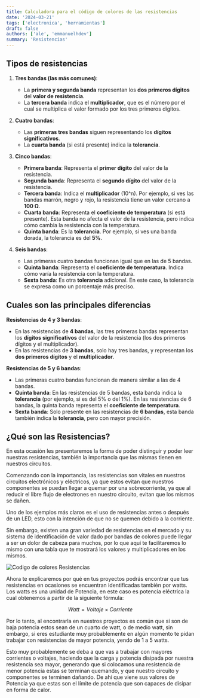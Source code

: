 ```yaml
---
title: Calculadora para el código de colores de las resistencias
date: '2024-03-21'
tags: ['electronica', 'herramientas']
draft: false
authors: ['ale', 'emmanuelhdev']
summary: 'Resistencias'
---
```


<ColorCodeMain />

## Tipos de resistencias

1. **Tres bandas (las más comunes)**:

   - La **primera y segunda banda** representan los **dos primeros dígitos** del **valor de resistencia**.
   - La **tercera banda** indica el **multiplicador**, que es el número por el cual se multiplica el valor formado por los tres primeros dígitos.

2. **Cuatro bandas**:

   - Las **primeras tres bandas** siguen representando los **dígitos significativos**.
   - La **cuarta banda** (si está presente) indica la **tolerancia**.

3. **Cinco bandas**:

   - **Primera banda**: Representa el **primer dígito** del valor de la resistencia.
   - **Segunda banda**: Representa el **segundo dígito** del valor de la resistencia.
   - **Tercera banda**: Indica el **multiplicador** (10^n). Por ejemplo, si ves las bandas marrón, negro y rojo, la resistencia tiene un valor cercano a **100 Ω**.
   - **Cuarta banda**: Representa el **coeficiente de temperatura** (si está presente). Esta banda no afecta el valor de la resistencia, pero indica cómo cambia la resistencia con la temperatura.
   - **Quinta banda**: Es la **tolerancia**. Por ejemplo, si ves una banda dorada, la tolerancia es del **5%**.

4. **Seis bandas**:
   - Las primeras cuatro bandas funcionan igual que en las de 5 bandas.
   - **Quinta banda**: Representa el **coeficiente de temperatura**. Indica cómo varía la resistencia con la temperatura.
   - **Sexta banda**: Es otra **tolerancia** adicional. En este caso, la tolerancia se expresa como un porcentaje más preciso.

## Cuales son las principales diferencias

**Resistencias de 4 y 3 bandas**:

- En las resistencias de **4 bandas**, las tres primeras bandas representan los **dígitos significativos** del valor de la resistencia (los dos primeros dígitos y el multiplicador).
- En las resistencias de **3 bandas**, solo hay tres bandas, y representan los **dos primeros dígitos** y el **multiplicador**.

**Resistencias de 5 y 6 bandas**:

- Las primeras cuatro bandas funcionan de manera similar a las de 4 bandas.
- **Quinta banda**: En las resistencias de 5 bandas, esta banda indica la **tolerancia** (por ejemplo, si es del 5% o del 1%). En las resistencias de 6 bandas, la quinta banda representa el **coeficiente de temperatura**.
- **Sexta banda**: Solo presente en las resistencias de **6 bandas**, esta banda también indica la **tolerancia**, pero con mayor precisión.

## ¿Qué son las Resistencias?

En esta ocasión les presentaremos la forma de poder distinguir y poder leer nuestras resistencias, también la importancia que las mismas tienen en nuestros circuitos.

Comenzando con la importancia, las resistencias son vitales en nuestros circuitos electrónicos y eléctricos, ya que estos evitan que nuestros componentes se puedan llegar a quemar por una sobrecorriente, ya que al reducir el libre flujo de electrones en nuestro circuito, evitan que los mismos se dañen.

Uno de los ejemplos más claros es el uso de resistencias antes o después de un LED, esto con la intención de que no se quemen debido a la corriente.

Sin embargo, existen una gran variedad de resistencias en el mercado y su sistema de identificación de valor dado por bandas de colores puede llegar a ser un dolor de cabeza para muchos, por lo que aquí te facilitaremos lo mismo con una tabla que te mostrará los valores y multiplicadores en los mismos.

![Codigo de colores Resistencias](/static/images/codigo-de-colores-para-resistencias-de-4-bandas.png)

Ahora te explicaremos por qué en tus proyectos podrás encontrar que tus resistencias en ocasiones se encuentran identificadas también por watts. Los watts es una unidad de Potencia, en este caso es potencia eléctrica la cual obtenemos a partir de la siguiente fórmula:

$$
Watt = Voltaje \times Corriente
$$

Por lo tanto, al encontrarla en nuestros proyectos es común que si son de baja potencia estos sean de un cuarto de watt, o de medio watt, sin embargo, si eres estudiante muy probablemente en algún momento te pidan trabajar con resistencias de mayor potencia, yendo de 1 a 5 watts.

Esto muy probablemente se deba a que vas a trabajar con mayores corrientes o voltajes, haciendo que la carga y potencia disipada por nuestra resistencia sea mayor, generando que si colocamos una resistencia de menor potencia estas se terminan quemando, y que nuestro circuito y componentes se terminen dañando. De ahí que viene sus valores de Potencia ya que estas son el límite de potencia que son capaces de disipar en forma de calor.
